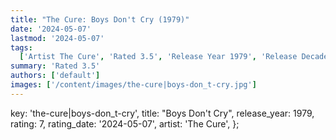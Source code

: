 ```yaml
---
title: "The Cure: Boys Don't Cry (1979)"
date: '2024-05-07'
lastmod: '2024-05-07'
tags:
  ['Artist The Cure', 'Rated 3.5', 'Release Year 1979', 'Release Decade 1970']
summary: 'Rated 3.5'
authors: ['default']
images: ['/content/images/the-cure|boys-don_t-cry.jpg']
---
```


  key: 'the-cure|boys-don_t-cry',
  title: "Boys Don't Cry",
  release_year: 1979,
  rating: 7,
  rating_date: '2024-05-07',
  artist: 'The Cure',
};

<MusicRating data={data} />
